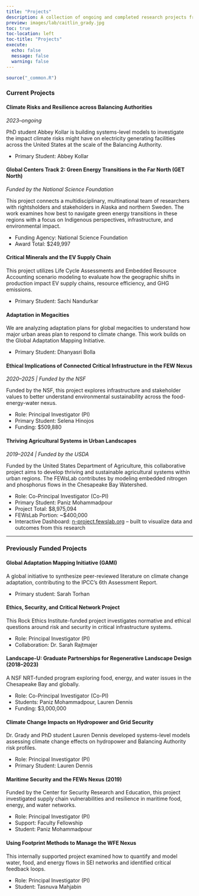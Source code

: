 ```yaml
---
title: "Projects"
description: A collection of ongoing and completed research projects from the FEWsLab.
preview: images/lab/caitlin_grady.jpg
toc: true
toc-location: left
toc-title: "Projects"
execute: 
  echo: false
  message: false
  warning: false
---
```


```r
source("_common.R")
```

### Current Projects

#### Climate Risks and Resilience across Balancing Authorities  
*2023–ongoing*

PhD student Abbey Kollar is building systems-level models to investigate the impact climate risks might have on electricity generating facilities across the United States at the scale of the Balancing Authority.

- Primary Student: Abbey Kollar  

#### Global Centers Track 2: Green Energy Transitions in the Far North (GET North)  
*Funded by the National Science Foundation*

This project connects a multidisciplinary, multinational team of researchers with rightsholders and stakeholders in Alaska and northern Sweden. The work examines how best to navigate green energy transitions in these regions with a focus on Indigenous perspectives, infrastructure, and environmental impact.

- Funding Agency: National Science Foundation  
- Award Total: $249,997  

#### Critical Minerals and the EV Supply Chain  

This project utilizes Life Cycle Assessments and Embedded Resource Accounting scenario modeling to evaluate how the geographic shifts in production impact EV supply chains, resource efficiency, and GHG emissions.

- Primary Student: Sachi Nandurkar  

#### Adaptation in Megacities  

We are analyzing adaptation plans for global megacities to understand how major urban areas plan to respond to climate change. This work builds on the Global Adaptation Mapping Initiative.

- Primary Student: Dhanyasri Bolla  


#### Ethical Implications of Connected Critical Infrastructure in the FEW Nexus  
*2020–2025 | Funded by the NSF*

Funded by the NSF, this project explores infrastructure and stakeholder values to better understand environmental sustainability across the food-energy-water nexus.

- Role: Principal Investigator (PI)  
- Primary Student: Selena Hinojos  
- Funding: $509,880  

#### Thriving Agricultural Systems in Urban Landscapes  
*2019–2024 | Funded by the USDA*

Funded by the United States Department of Agriculture, this collaborative project aims to develop thriving and sustainable agricultural systems within urban regions. The FEWsLab contributes by modeling embedded nitrogen and phosphorus flows in the Chesapeake Bay Watershed.

- Role: Co-Principal Investigator (Co-PI)  
- Primary Student: Paniz Mohammadpour  
- Project Total: $8,975,094  
- FEWsLab Portion: ~$400,000  
- Interactive Dashboard: [n-project.fewslab.org](https://nitrogen-project.fewslab.org) – built to visualize data and outcomes from this research

---

### Previously Funded Projects

#### Global Adaptation Mapping Initiative (GAMI)
A global initiative to synthesize peer-reviewed literature on climate change adaptation, contributing to the IPCC’s 6th Assessment Report.

- Primary student: Sarah Torhan

#### Ethics, Security, and Critical Network Project
This Rock Ethics Institute-funded project investigates normative and ethical questions around risk and security in critical infrastructure systems.

- Role: Principal Investigator (PI)
- Collaboration: Dr. Sarah Rajtmajer

#### Landscape-U: Graduate Partnerships for Regenerative Landscape Design (2018–2023)
A NSF NRT-funded program exploring food, energy, and water issues in the Chesapeake Bay and globally.

- Role: Co-Principal Investigator (Co-PI)
- Students: Paniz Mohammadpour, Lauren Dennis
- Funding: $3,000,000

#### Climate Change Impacts on Hydropower and Grid Security
Dr. Grady and PhD student Lauren Dennis developed systems-level models assessing climate change effects on hydropower and Balancing Authority risk profiles.

- Role: Principal Investigator (PI)
- Primary Student: Lauren Dennis

#### Maritime Security and the FEWs Nexus (2019)
Funded by the Center for Security Research and Education, this project investigated supply chain vulnerabilities and resilience in maritime food, energy, and water networks.

- Role: Principal Investigator (PI)
- Support: Faculty Fellowship
- Student: Paniz Mohammadpour

#### Using Footprint Methods to Manage the WFE Nexus
This internally supported project examined how to quantify and model water, food, and energy flows in SEI networks and identified critical feedback loops.

- Role: Principal Investigator (PI)
- Student: Tasnuva Mahjabin

